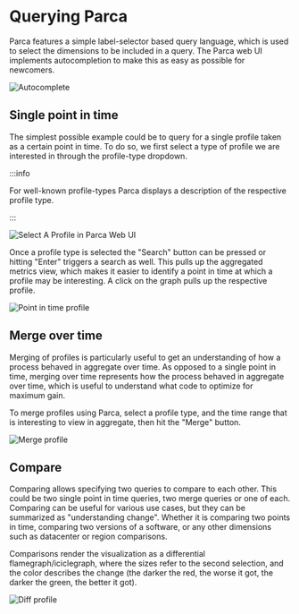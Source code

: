 # Querying Parca


Parca features a simple label-selector based query language, which is used to select the dimensions to be included in a query. The Parca web UI implements autocompletion to make this as easy as possible for newcomers.

<BrowserWindow>

![Autocomplete](../static/img/tutorial/autocomplete.png)

</BrowserWindow>

## Single point in time

The simplest possible example could be to query for a single profile taken as a certain point in time. To do so, we first select a type of profile we are interested in through the profile-type dropdown.

:::info

For well-known profile-types Parca displays a description of the respective profile type.

:::

<BrowserWindow>

![Select A Profile in Parca Web UI](/img/tutorial/select-profile.png)

</BrowserWindow>

Once a profile type is selected the "Search" button can be pressed or hitting "Enter" triggers a search as well. This pulls up the aggregated metrics view, which makes it easier to identify a point in time at which a profile may be interesting. A click on the graph pulls up the respective profile.

<BrowserWindow>

![Point in time profile](/img/tutorial/point-in-time.png)

</BrowserWindow>

## Merge over time

Merging of profiles is particularly useful to get an understanding of how a process behaved in aggregate over time. As opposed to a single point in time, merging over time represents how the process behaved in aggregate over time, which is useful to understand what code to optimize for maximum gain.

To merge profiles using Parca, select a profile type, and the time range that is interesting to view in aggregate, then hit the "Merge" button.

<BrowserWindow>

![Merge profile](/img/tutorial/merge-profile.png)

</BrowserWindow>

## Compare

Comparing allows specifying two queries to compare to each other. This could be two single point in time queries, two merge queries or one of each. Comparing can be useful for various use cases, but they can be summarized as "understanding change". Whether it is comparing two points in time, comparing two versions of a software, or any other dimensions such as datacenter or region comparisons.

Comparisons render the visualization as a differential flamegraph/iciclegraph, where the sizes refer to the second selection, and the color describes the change (the darker the red, the worse it got, the darker the green, the better it got).

<BrowserWindow>

![Diff profile](/img/tutorial/diff-profile.png)

</BrowserWindow>
